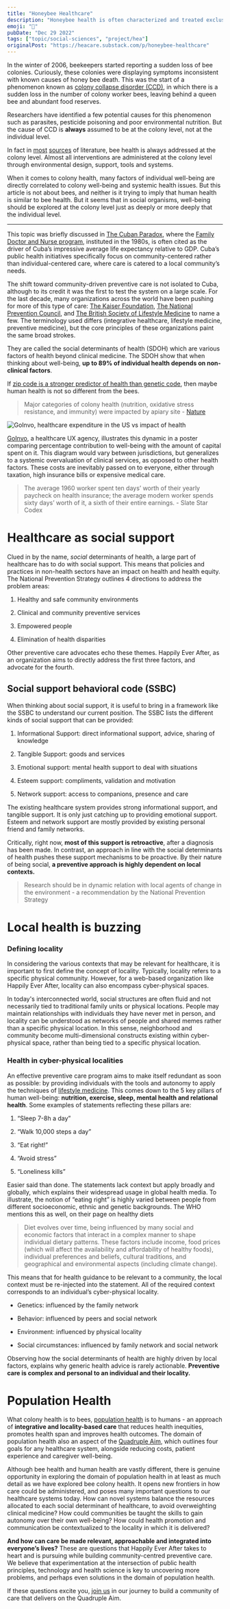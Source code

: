 ```yaml
---
title: "Honeybee Healthcare"
description: "Honeybee health is often characterized and treated exclusively at the colony level. Similarly, a community-centered approach to human well-being has the potential to reframe global healthcare systems."
emoji: "🐝"
pubDate: "Dec 29 2022"
tags: ["topic/social-sciences", "project/hea"]
originalPost: "https://heacare.substack.com/p/honeybee-healthcare"
---
```


In the winter of 2006, beekeepers started reporting a sudden loss of bee colonies. Curiously, these colonies were displaying symptoms inconsistent with known causes of honey bee death. This was the start of a phenomenon known as [colony collapse disorder (CCD)](https://www.epa.gov/pollinator-protection/colony-collapse-disorder), in which there is a sudden loss in the number of colony worker bees, leaving behind a queen bee and abundant food reserves.

Researchers have identified a few potential causes for this phenomenon such as parasites, pesticide poisoning and poor environmental nutrition. But the cause of CCD is **always** assumed to be at the colony level, not at the individual level.

In fact in [most](https://www.nature.com/articles/s41598-019-41281-3) [sources](https://www.sciencedirect.com/science/article/abs/pii/S0048969719337362) of literature, bee health is always addressed at the colony level. Almost all interventions are administered at the colony level through environmental design, support, tools and systems.

When it comes to colony health, many factors of individual well-being are directly correlated to colony well-being and systemic health issues. But this article is not about bees, and neither is it trying to imply that human health is similar to bee health. But it seems that in social organisms, well-being should be explored at the colony level just as deeply or more deeply that the individual level.

* * *

This topic was briefly discussed in [The Cuban Paradox](https://heacare.substack.com/p/the-cuban-paradox), where the [Family Doctor and Nurse program](https://journalofethics.ama-assn.org/article/health-equity-cuban-style/2021-03), instituted in the 1980s, is often cited as the driver of Cuba’s impressive average life expectancy relative to GDP. Cuba’s public health initiatives specifically focus on community-centered rather than individual-centered care, where care is catered to a local community’s needs.

The shift toward community-driven preventive care is not isolated to Cuba, although to its credit it was the first to test the system on a large scale. For the last decade, many organizations across the world have been pushing for more of this type of care: [The Kaiser Foundation](https://www.kff.org/), [The National Prevention Council](https://www.ncbi.nlm.nih.gov/books/NBK305199/), and [The British Society of Lifestyle Medicine](https://bslm.org.uk/) to name a few. The terminology used differs (integrative healthcare, lifestyle medicine, preventive medicine), but the core principles of these organizations paint the same broad strokes.

They are called the social determinants of health (SDOH) which are various factors of health beyond clinical medicine. The SDOH show that when thinking about well-being, **up to 89% of individual health depends on non-clinical factors**.

If [zip code is a stronger predictor of health than genetic code](https://pubmed.ncbi.nlm.nih.gov/27513279/), then maybe human health is not so different from the bees.

> Major categories of colony health (nutrition, oxidative stress resistance, and immunity) were impacted by apiary site - [Nature](https://pubmed.ncbi.nlm.nih.gov/30894619/)

![GoInvo, healthcare expenditure in the US vs impact of health](https://substackcdn.com/image/fetch/w_1456,c_limit,f_auto,q_auto:good,fl_progressive:steep/https%3A%2F%2Fbucketeer-e05bbc84-baa3-437e-9518-adb32be77984.s3.amazonaws.com%2Fpublic%2Fimages%2F490a2555-1bbe-4407-a7ba-c59e3d85bcfc_2000x1850.jpeg "GoInvo, healthcare expenditure in the US vs impact of health")

[GoInvo](https://www.goinvo.com/vision/determinants-of-health/), a healthcare UX agency, illustrates this dynamic in a poster comparing percentage contribution to well-being with the amount of capital spent on it. This diagram would vary between jurisdictions, but generalizes to a systemic overvaluation of clinical services, as opposed to other health factors. These costs are inevitably passed on to everyone, either through taxation, high insurance bills or expensive medical care.

> The average 1960 worker spent ten days’ worth of their yearly paycheck on health insurance; the average modern worker spends sixty days’ worth of it, a sixth of their entire earnings. - Slate Star Codex

# Healthcare as social support

Clued in by the name, _social_ determinants of health, a large part of healthcare has to do with social support. This means that policies and practices in non-health sectors have an impact on health and health equity. The National Prevention Strategy outlines 4 directions to address the problem areas:

1.  Healthy and safe community environments
    
2.  Clinical and community preventive services
    
3.  Empowered people
    
4.  Elimination of health disparities
    

Other preventive care advocates echo these themes. Happily Ever After, as an organization aims to directly address the first three factors, and advocate for the fourth.

## Social support behavioral code (SSBC)

When thinking about social support, it is useful to bring in a framework like the SSBC to understand our current position. The SSBC lists the different kinds of social support that can be provided:

1.  Informational Support: direct informational support, advice, sharing of knowledge
    
2.  Tangible Support: goods and services
    
3.  Emotional support: mental health support to deal with situations
    
4.  Esteem support: compliments, validation and motivation
    
5.  Network support: access to companions, presence and care
    

The existing healthcare system provides strong informational support, and tangible support. It is only just catching up to providing emotional support. Esteem and network support are mostly provided by existing personal friend and family networks.

Critically, right now, **most of this support is retroactive**, after a diagnosis has been made. In contrast, an approach in line with the social determinants of health pushes these support mechanisms to be proactive. By their nature of being social, **a preventive approach is highly dependent on local contexts.**

> Research should be in dynamic relation with local agents of change in the environment - a recommendation by the National Prevention Strategy

# Local health is buzzing

### Defining locality

In considering the various contexts that may be relevant for healthcare, it is important to first define the concept of locality. Typically, locality refers to a specific physical community. However, for a web-based organization like Happily Ever After, locality can also encompass cyber-physical spaces.

In today's interconnected world, social structures are often fluid and not necessarily tied to traditional family units or physical locations. People may maintain relationships with individuals they have never met in person, and locality can be understood as networks of people and shared memes rather than a specific physical location. In this sense, neighborhood and community become multi-dimensional constructs existing within cyber-physical space, rather than being tied to a specific physical location.

### Health in cyber-physical localities

An effective preventive care program aims to make itself redundant as soon as possible: by providing individuals with the tools and autonomy to apply the techniques of [lifestyle medicine](https://bslm.org.uk/lifestyle-medicine-in-practice/). This comes down to the 5 key pillars of human well-being: **nutrition, exercise, sleep, mental health and relational health**. Some examples of statements reflecting these pillars are:

1.  “Sleep 7-8h a day”
    
2.  “Walk 10,000 steps a day”
    
3.  “Eat right!”
    
4.  “Avoid stress”
    
5.  “Loneliness kills”
    

Easier said than done. The statements lack context but apply broadly and globally, which explains their widespread usage in global health media. To illustrate, the notion of “eating right” is highly varied between people from different socioeconomic, ethnic and genetic backgrounds. The WHO mentions this as well, on their page on healthy diets

> Diet evolves over time, being influenced by many social and economic factors that interact in a complex manner to shape individual dietary patterns. These factors include income, food prices (which will affect the availability and affordability of healthy foods), individual preferences and beliefs, cultural traditions, and geographical and environmental aspects (including climate change).

This means that for health guidance to be relevant to a community, the local context must be re-injected into the statement. All of the required context corresponds to an individual’s cyber-physical locality.

*   Genetics: influenced by the family network
    
*   Behavior: influenced by peers and social network
    
*   Environment: influenced by physical locality
    
*   Social circumstances: influenced by family network and social network
    

Observing how the social determinants of health are highly driven by local factors, explains why generic health advice is rarely actionable. **Preventive care is complex and personal to an individual and their locality.**

# Population Health

What colony health is to bees, [population health](https://www.kingsfund.org.uk/publications/vision-population-health) is to humans - an approach of **integrative and locality-based care** that reduces health inequities, promotes health span and improves health outcomes. The domain of population health also an aspect of the [Quadruple Aim](https://www.ncbi.nlm.nih.gov/pmc/articles/PMC7393915/), which outlines four goals for any healthcare system, alongside reducing costs, patient experience and caregiver well-being.

Although bee health and human health are vastly different, there is genuine opportunity in exploring the domain of population health in at least as much detail as we have explored bee colony health. It opens new frontiers in how care could be administered, and poses many important questions to our healthcare systems today. How can novel systems balance the resources allocated to each social determinant of healthcare, to avoid overweighting clinical medicine? How could communities be taught the skills to gain autonomy over their own well-being? How could health promotion and communication be contextualized to the locality in which it is delivered?

**And how can care be made relevant, approachable and integrated into everyone’s lives?** These are questions that Happily Ever After takes to heart and is pursuing while building community-centred preventive care. We believe that experimentation at the intersection of public health principles, technology and health science is key to uncovering more problems, and perhaps even solutions in the domain of population health.

If these questions excite you, [join us](https://www.notion.so/Getting-Started-Guide-56db52964ff04cc98ea309a64c4b7723) in our journey to build a community of care that delivers on the Quadruple Aim.
